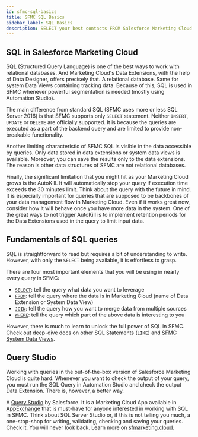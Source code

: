```yaml
---
id: sfmc-sql-basics
title: SFMC SQL Basics
sidebar_label: SQL Basics
description: SELECT your best contacts FROM Salesforce Marketing Cloud WHERE Data Filter is not enough
---
```



<LeadText content='SELECT your best contacts FROM Salesforce Marketing Cloud WHERE Data Filter is not enough.' />

## SQL in Salesforce Marketing Cloud

SQL (Structured Query Language) is one of the best ways to work with relational databases. And Marketing Cloud's Data Extensions, with the help of Data Designer, offers precisely that. A relational database. Same for system Data Views containing tracking data. Because of this, SQL is used in SFMC whenever powerful segmentation is needed (mostly using Automation Studio).

The main difference from standard SQL (SFMC uses more or less SQL Server 2016) is that SFMC supports only `SELECT` statement. Neither `INSERT`, `UPDATE` or `DELETE` are officially supported. It is because the queries are executed as a part of the backend query and are limited to provide non-breakable functionality.

Another limiting characteristic of SFMC SQL is visible in the data accessible by queries. Only data stored in data extensions or system data views is available. Moreover, you can save the results only to the data extensions. The reason is other data structures of SFMC are not relational databases.

Finally, the significant limitation that you might hit as your Marketing Cloud grows is the AutoKill. It will automatically stop your query if execution time exceeds the 30 minutes limit. Think about the query with the future in mind. It is especially important for queries that are supposed to be backbones of your data management flow in Marketing Cloud. Even if it works great now, consider how it will behave once you have more data in the system. One of the great ways to not trigger AutoKill is to implement retention periods for the Data Extensions used in the query to limit input data.

## Fundamentals of SQL queries

SQL is straightforward to read but requires a bit of understanding to write. However, with only the `SELECT` being available, it is effortless to grasp.

There are four most important elements that you will be using in nearly every query in SFMC:

* [`SELECT`](sfmc-sql-select): tell the query what data you want to leverage
* [`FROM`](sfmc-sql-from): tell the query where the data is in Marketing Cloud (name of Data Extension or System Data View)
* [`JOIN`](sfmc-sql-join): tell the query how you want to merge data from multiple sources
* [`WHERE`](sfmc-sql-where): tell the query which part of the above data is interesting to you

However, there is much to learn to unlock the full power of SQL in SFMC. Check out deep-dive docs on other SQL Statements ([`LIKE`](sfmc-sql-like)) and [SFMC System Data Views](sfmc-sql-system-data-views).

## Query Studio

Working with queries in the out-of-the-box version of Salesforce Marketing Cloud is quite hard. Whenever you want to check the output of your query, you must run the SQL Query in Automation Studio and check the output Data Extension. There is, however, a better way.

A [Query Studio](https://appexchange.salesforce.com/appxListingDetail?listingId=a0N3A00000FP3yFUAT) by Salesforce. It is a Marketing Cloud App available in [AppExchange](https://appexchange.salesforce.com/appxListingDetail?listingId=a0N3A00000FP3yFUAT) that is must-have for anyone interested in working with SQL in SFMC. Think about SQL Server Studio or, if this is not telling you much, a one-stop-shop for writing, validating, checking and saving your queries. Check it. You will never look back. Learn more on [sfmarketing.cloud](https://sfmarketing.cloud/2019/08/05/query-studio-for-marketing-cloud/).

